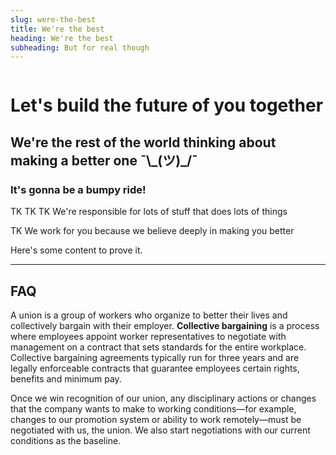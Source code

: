 ```yaml
---
slug: were-the-best
title: We're the best
heading: We're the best
subheading: But for real though
---
```

```

```

# Let's build the future of you together

## We're the rest of the world thinking about making a better one ¯\\_(ツ)\_/¯

### It's gonna be a bumpy ride!

TK TK TK
We're responsible for lots of stuff that does lots of things

TK We work for you because we believe deeply in making you better

Here's some content to prove it.

- - -

## FAQ

<FAQ>
  <FAQItem question="What is a &quot;union&quot;?">
    <p>A union is a group of workers who organize to better their lives and collectively bargain with their employer. <strong>Collective bargaining</strong> is a process where employees appoint worker representatives to negotiate with management on a contract that sets standards for the entire workplace. Collective bargaining agreements typically run for three years and are legally enforceable contracts that guarantee employees certain rights, benefits and minimum pay.</p>
<p>Once we win recognition of our union, any disciplinary actions or changes that the company wants to make to working conditions—for example, changes to our promotion system or ability to work remotely—must be negotiated with us, the union. We also start negotiations with our current conditions as the baseline.</p>
  </FAQItem>
</FAQ>
